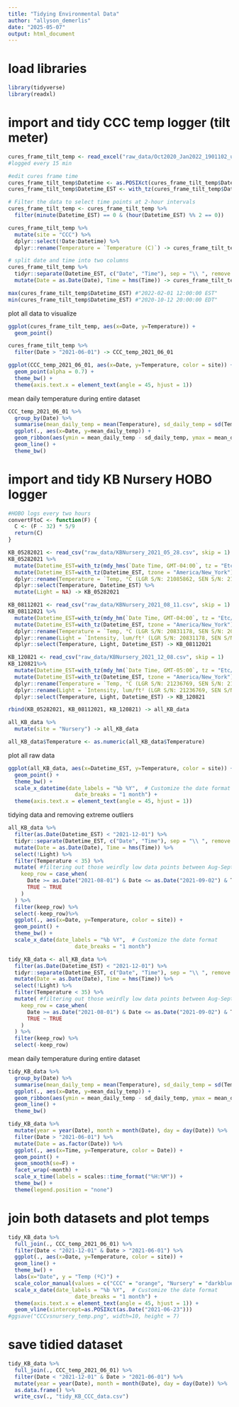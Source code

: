 ```yaml
---
title: "Tidying Environmental Data"
author: "allyson_demerlis"
date: "2025-05-07"
output: html_document
---
```

# load libraries
```r
library(tidyverse)
library(readxl)
```

# import and tidy CCC temp logger (tilt meter)
```r
cures_frame_tilt_temp <- read_excel("raw_data/Oct2020_Jan2022_1901102_urban-2020-10_(0)_Temperature.xlsx", sheet = "1901102_urban-2020-10_(0)_Tempe")
#logged every 15 min

#edit cures frame time
cures_frame_tilt_temp$Datetime <- as.POSIXct(cures_frame_tilt_temp$Datetime, tz="UTC")
cures_frame_tilt_temp$Datetime_EST <- with_tz(cures_frame_tilt_temp$Datetime, "America/New_York")

# Filter the data to select time points at 2-hour intervals
cures_frame_tilt_temp <- cures_frame_tilt_temp %>%
  filter(minute(Datetime_EST) == 0 & (hour(Datetime_EST) %% 2 == 0))

cures_frame_tilt_temp %>% 
  mutate(site = "CCC") %>% 
  dplyr::select(!Date:Datetime) %>% 
  dplyr::rename(Temperature = `Temperature (C)`) -> cures_frame_tilt_temp

# split date and time into two columns
cures_frame_tilt_temp %>% 
  tidyr::separate(Datetime_EST, c("Date", "Time"), sep = "\\ ", remove = FALSE) %>% 
  mutate(Date = as.Date(Date), Time = hms(Time)) -> cures_frame_tilt_temp

max(cures_frame_tilt_temp$Datetime_EST) #"2022-02-01 12:00:00 EST"
min(cures_frame_tilt_temp$Datetime_EST) #"2020-10-12 20:00:00 EDT"
```

plot all data to visualize
```r
ggplot(cures_frame_tilt_temp, aes(x=Date, y=Temperature)) +
  geom_point()
```

```r
cures_frame_tilt_temp %>% 
  filter(Date > "2021-06-01") -> CCC_temp_2021_06_01
```


```r
ggplot(CCC_temp_2021_06_01, aes(x=Date, y=Temperature, color = site)) +
  geom_point(alpha = 0.7) +
  theme_bw() +
  theme(axis.text.x = element_text(angle = 45, hjust = 1))
```

mean daily temperature during entire dataset
```r
CCC_temp_2021_06_01 %>% 
  group_by(Date) %>% 
  summarise(mean_daily_temp = mean(Temperature), sd_daily_temp = sd(Temperature), daily_range = (max(Temperature)-min(Temperature))) %>% 
  ggplot(., aes(x=Date, y=mean_daily_temp)) +
  geom_ribbon(aes(ymin = mean_daily_temp - sd_daily_temp, ymax = mean_daily_temp + sd_daily_temp), fill = "grey70") +
  geom_line() +
  theme_bw()
```


# import and tidy KB Nursery HOBO logger
```r
#HOBO logs every two hours
convertFtoC <- function(F) {
  C <- (F - 32) * 5/9
  return(C)
}

KB_05282021 <- read_csv("raw_data/KBNursery_2021_05_28.csv", skip = 1)
KB_05282021 %>% 
  mutate(Datetime_EST=with_tz(mdy_hms(`Date Time, GMT-04:00`, tz = "Etc/GMT+4"), tzone = "Etc/GMT+4")) %>% 
  mutate(Datetime_EST=with_tz(Datetime_EST, tzone = "America/New_York")) %>% 
  dplyr::rename(Temperature = `Temp, °C (LGR S/N: 21085862, SEN S/N: 21085862)`) %>% 
  dplyr::select(Temperature, Datetime_EST) %>% 
  mutate(Light = NA) -> KB_05282021

KB_08112021 <- read_csv("raw_data/KBNursery_2021_08_11.csv", skip = 1)
KB_08112021 %>% 
  mutate(Datetime_EST=with_tz(mdy_hm(`Date Time, GMT-04:00`, tz = "Etc/GMT+4"), tzone = "Etc/GMT+4")) %>% 
  mutate(Datetime_EST=with_tz(Datetime_EST, tzone = "America/New_York")) %>% 
  dplyr::rename(Temperature = `Temp, °C (LGR S/N: 20831178, SEN S/N: 20831178)`) %>% 
  dplyr::rename(Light = `Intensity, lum/ft² (LGR S/N: 20831178, SEN S/N: 20831178)`) %>% 
  dplyr::select(Temperature, Light, Datetime_EST) -> KB_08112021

KB_120821 <- read_csv("raw_data/KBNursery_2021_12_08.csv", skip = 1)
KB_120821%>% 
  mutate(Datetime_EST=with_tz(mdy_hm(`Date Time, GMT-05:00`, tz = "Etc/GMT+5"), tzone = "Etc/GMT+5")) %>% 
  mutate(Datetime_EST=with_tz(Datetime_EST, tzone = "America/New_York")) %>% 
  dplyr::rename(Temperature = `Temp, °C (LGR S/N: 21236769, SEN S/N: 21236769)`) %>% 
  dplyr::rename(Light = `Intensity, lum/ft² (LGR S/N: 21236769, SEN S/N: 21236769)`) %>% 
  dplyr::select(Temperature, Light, Datetime_EST) -> KB_120821

rbind(KB_05282021, KB_08112021, KB_120821) -> all_KB_data

all_KB_data %>% 
  mutate(site = "Nursery") -> all_KB_data

all_KB_data$Temperature <- as.numeric(all_KB_data$Temperature)
```

plot all raw data 
```r
ggplot(all_KB_data, aes(x=Datetime_EST, y=Temperature, color = site)) +
  geom_point() +
  theme_bw() +
  scale_x_datetime(date_labels = "%b %Y",  # Customize the date format
                     date_breaks = "1 month") +
  theme(axis.text.x = element_text(angle = 45, hjust = 1)) 
```

tidying data and removing extreme outliers
```r
all_KB_data %>% 
  filter(as.Date(Datetime_EST) < "2021-12-01") %>% 
  tidyr::separate(Datetime_EST, c("Date", "Time"), sep = "\\ ", remove = FALSE) %>% 
  mutate(Date = as.Date(Date), Time = hms(Time)) %>% 
  select(!Light) %>% 
  filter(Temperature < 35) %>% 
  mutate( #filtering out those weirdly low data points between Aug-Sept 2021
    keep_row = case_when(
      Date >= as.Date("2021-08-01") & Date <= as.Date("2021-09-02") & Temperature < 26 ~ FALSE,
      TRUE ~ TRUE
    )
  ) %>%
  filter(keep_row) %>%
  select(-keep_row)%>%  
  ggplot(., aes(x=Date, y=Temperature, color = site)) +
  geom_point() +
  theme_bw() +
  scale_x_date(date_labels = "%b %Y",  # Customize the date format
                     date_breaks = "1 month") 
```


```r
tidy_KB_data <- all_KB_data %>% 
  filter(as.Date(Datetime_EST) < "2021-12-01") %>% 
  tidyr::separate(Datetime_EST, c("Date", "Time"), sep = "\\ ", remove = FALSE) %>% 
  mutate(Date = as.Date(Date), Time = hms(Time)) %>% 
  select(!Light) %>% 
  filter(Temperature < 35) %>% 
  mutate( #filtering out those weirdly low data points between Aug-Sept 2021
    keep_row = case_when(
      Date >= as.Date("2021-08-01") & Date <= as.Date("2021-09-02") & Temperature < 26 ~ FALSE,
      TRUE ~ TRUE
    )
  ) %>%
  filter(keep_row) %>%
  select(-keep_row)
```

mean daily temperature during entire dataset
```r
tidy_KB_data %>% 
  group_by(Date) %>% 
  summarise(mean_daily_temp = mean(Temperature), sd_daily_temp = sd(Temperature), daily_range = (max(Temperature)-min(Temperature))) %>% 
  ggplot(., aes(x=Date, y=mean_daily_temp)) +
  geom_ribbon(aes(ymin = mean_daily_temp - sd_daily_temp, ymax = mean_daily_temp + sd_daily_temp), fill = "grey70") +
  geom_line() +
  theme_bw()
```


```r
tidy_KB_data %>% 
  mutate(year = year(Date), month = month(Date), day = day(Date)) %>% 
  filter(Date > "2021-06-01") %>% 
  mutate(Date = as.factor(Date)) %>% 
  ggplot(., aes(x=Time, y=Temperature, color = Date)) +
  geom_point() +
  geom_smooth(se=F) +
  facet_wrap(~month) +
  scale_x_time(labels = scales::time_format("%H:%M")) +
  theme_bw() +
  theme(legend.position = "none")
```



# join both datasets and plot temps 
```r
tidy_KB_data %>% 
  full_join(., CCC_temp_2021_06_01) %>% 
  filter(Date < "2021-12-01" & Date > "2021-06-01") %>% 
  ggplot(., aes(x=Date, y=Temperature, color = site)) +
  geom_line() +
  theme_bw() +
  labs(x="Date", y = "Temp (ºC)") +
  scale_color_manual(values = c("CCC" = "orange", "Nursery" = "darkblue")) +
  scale_x_date(date_labels = "%b %Y",  # Customize the date format
                     date_breaks = "1 month") +
  theme(axis.text.x = element_text(angle = 45, hjust = 1)) +
  geom_vline(xintercept=as.POSIXct(as.Date("2021-06-23")))
#ggsave("CCCvsnursery_temp.png", width=10, height = 7)
```

# save tidied dataset
```r
tidy_KB_data %>% 
  full_join(., CCC_temp_2021_06_01) %>% 
  filter(Date < "2021-12-01" & Date > "2021-06-01") %>% 
  mutate(year = year(Date), month = month(Date), day = day(Date)) %>% 
  as.data.frame() %>% 
  write_csv(., "tidy_KB_CCC_data.csv")
```

